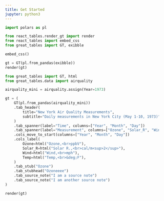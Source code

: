```yaml
---
title: Get Started
jupyter: python3
---
```



```python
import polars as pl

from react_tables.render_gt import render
from react_tables import embed_css
from great_tables import GT, exibble

embed_css()

gt = GT(pl.from_pandas(exibble))
render(gt)
```


```python
from great_tables import GT, html
from great_tables.data import airquality

airquality_mini = airquality.assign(Year=1973)

gt = (
    GT(pl.from_pandas(airquality_mini))
    .tab_header(
        title="New York Air Quality Measurements",
        subtitle="Daily measurements in New York City (May 1-10, 1973)",
    )
    .tab_spanner(label="Time", columns=["Year", "Month", "Day"])
    .tab_spanner(label="Measurement", columns=["Ozone", "Solar_R", "Wind", "Temp"])
    .cols_move_to_start(columns=["Year", "Month", "Day"])
    .cols_label(
        Ozone=html("Ozone,<br>ppbV"),
        Solar_R=html("Solar R.,<br>cal/m<sup>2</sup>"),
        Wind=html("Wind,<br>mph"),
        Temp=html("Temp,<br>&deg;F"),
    )
    .tab_stub("Ozone")
    .tab_stubhead("Ozoneeee")
    .tab_source_note("I am a source note")
    .tab_source_note("I am another source note")
)

render(gt)
```